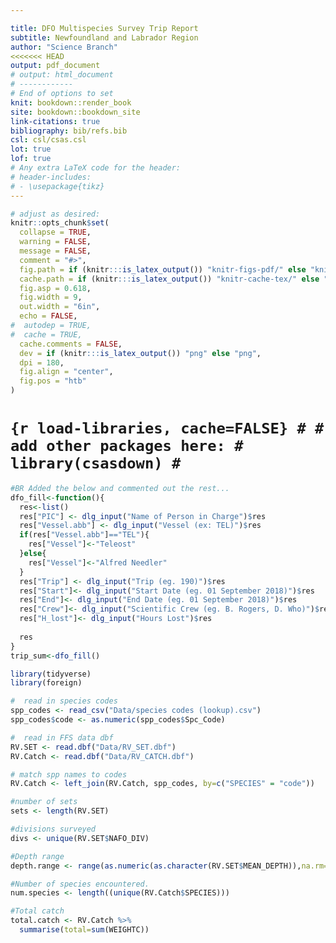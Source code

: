 ```yaml
---

title: DFO Multispecies Survey Trip Report
subtitle: Newfoundland and Labrador Region
author: "Science Branch"
<<<<<<< HEAD
output: pdf_document
# output: html_document
# ------------
# End of options to set
knit: bookdown::render_book
site: bookdown::bookdown_site
link-citations: true
bibliography: bib/refs.bib
csl: csl/csas.csl
lot: true
lof: true
# Any extra LaTeX code for the header:
# header-includes:
# - \usepackage{tikz}
---
```


```r
# adjust as desired:
knitr::opts_chunk$set(
  collapse = TRUE,
  warning = FALSE,
  message = FALSE,
  comment = "#>",
  fig.path = if (knitr:::is_latex_output()) "knitr-figs-pdf/" else "knitr-figs-docx/",
  cache.path = if (knitr:::is_latex_output()) "knitr-cache-tex/" else "knitr-cache-docx/",
  fig.asp = 0.618,
  fig.width = 9,
  out.width = "6in",
  echo = FALSE,
#  autodep = TRUE,
#  cache = TRUE,
  cache.comments = FALSE,
  dev = if (knitr:::is_latex_output()) "png" else "png",
  dpi = 180,
  fig.align = "center",
  fig.pos = "htb"
)
```

# ```{r load-libraries, cache=FALSE}
# # add other packages here:
# library(csasdown)
# ```

```r
#BR Added the below and commented out the rest...
dfo_fill<-function(){
  res<-list()
  res["PIC"] <- dlg_input("Name of Person in Charge")$res
  res["Vessel.abb"] <- dlg_input("Vessel (ex: TEL)")$res
  if(res["Vessel.abb"]=="TEL"){
    res["Vessel"]<-"Teleost"
  }else{
    res["Vessel"]<-"Alfred Needler"
  }
  res["Trip"] <- dlg_input("Trip (eg. 190)")$res
  res["Start"]<- dlg_input("Start Date (eg. 01 September 2018)")$res
  res["End"]<- dlg_input("End Date (eg. 01 September 2018)")$res
  res["Crew"]<- dlg_input("Scientific Crew (eg. B. Rogers, D. Who)")$res
  res["H_lost"]<- dlg_input("Hours Lost")$res
  
  res
}
trip_sum<-dfo_fill()
```

```r
library(tidyverse)
library(foreign)

#  read in species codes     
spp_codes <- read_csv("Data/species codes (lookup).csv")
spp_codes$code <- as.numeric(spp_codes$Spc_Code)

#  read in FFS data dbf      
RV.SET <- read.dbf("Data/RV_SET.dbf")
RV.Catch <- read.dbf("Data/RV_CATCH.dbf")

# match spp names to codes 
RV.Catch <- left_join(RV.Catch, spp_codes, by=c("SPECIES" = "code"))

#number of sets
sets <- length(RV.SET)

#divisions surveyed
divs <- unique(RV.SET$NAFO_DIV)

#Depth range
depth.range <- range(as.numeric(as.character(RV.SET$MEAN_DEPTH)),na.rm=TRUE)

#Number of species encountered.
num.species <- length((unique(RV.Catch$SPECIES)))

#Total catch
total.catch <- RV.Catch %>% 
  summarise(total=sum(WEIGHTC))


```

